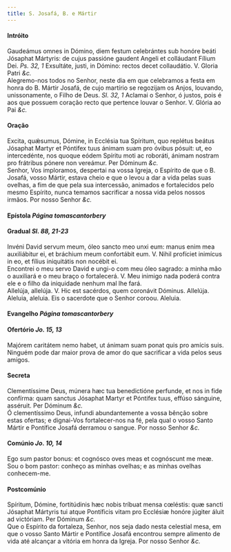 ```yaml
---
title: S. Josafá, B. e Mártir
---
```



<h4 class="text-center">Intróito</h4>
<div class="container-fluid">
<div class="row">
<div class="col-6 dropcaps text-justify">
Gaudeámus omnes in Dómino, diem festum celebrántes sub honóre beáti Jósaphat Mártyris: de cujus passióne gaudent Angeli et colláudant Fílium Dei. <em>Ps. 32, 1</em> Exsultáte, justi, in Dómino: rectos decet collaudátio.
V. Gloria Patri <em>&c.</em>
</div>
<div class="col-6 dropcaps text-justify">
Alegremo-nos todos no Senhor, neste dia em que celebramos a festa em honra do B. Mártir Josafá, de cujo martírio se regozijam os Anjos, louvando, unissonamente, o Filho de Deus. <em>Sl. 32, 1</em> Aclamai o Senhor, ó justos, pois é aos que possuem coração recto que pertence louvar o Senhor.
V. Glória ao Pai <em>&c.</em>
</div>
</div>
</div>

<h4 class="text-center">Oração</h4>
<div class="container-fluid">
<div class="row">
<div class="col-6 dropcaps text-justify">
Excita, quǽsumus, Dómine, in Ecclésia tua Spíritum, quo replétus beátus Jósaphat Martyr et Póntifex tuus ánimam suam pro óvibus pósuit: ut, eo intercedénte, nos quoque eódem Spíritu moti ac roboráti, ánimam nostram pro frátribus pónere non vereámur. Per Dóminum <em>&c.</em>
</div>
<div class="col-6 dropcaps text-justify">
Senhor, Vos imploramos, despertai na vossa Igreja, o Espírito de que o B. Josafá, vosso Mártir, estava cheio e que o levou a dar a vida pelas suas ovelhas, a fim de que pela sua intercessão, animados e fortalecidos pelo mesmo Espírito, nunca temamos sacrificar a nossa vida pelos nossos irmãos. Por nosso Senhor <em>&c.</em>
</div>
</div>
</div>

<h4 class="text-center">Epístola <em>Página tomascantorbery</em></h4>

<h4 class="text-center">Gradual <em>Sl. 88, 21-23</em></h4>
<div class="container-fluid">
<div class="row">
<div class="col-6 dropcaps text-justify">
Invéni David servum meum, óleo sancto meo unxi eum: manus enim mea auxiliábitur ei, et bráchium meum confortábit eum. V. Nihil profíciet inimícus in eo, et fílius iniquitátis non nocébit ei.
</div>
<div class="col-6 dropcaps text-justify">
Encontrei o meu servo David e ungi-o com meu óleo sagrado: a minha mão o auxiliará e o meu braço o fortalecerá. V. Meu inimigo nada poderá contra ele e o filho da iniquidade nenhum mal lhe fará.
</div>
<div class="col-6 text-justify">
Allelúja, allelúja. V. Hic est sacérdos, quem coronávit Dóminus. Allelúja.
</div>
<div class="col-6 text-justify">
Aleluia, aleluia. Eis o sacerdote que o Senhor coroou. Aleluia.
</div>
</div>
</div>

<h4 class="text-center">Evangelho <em>Página tomascantorbery</em></h4>

<h4 class="text-center">Ofertório <em>Jo. 15, 13</em></h4>
<div class="container-fluid">
<div class="row">
<div class="col-6 dropcaps text-justify">
Majórem caritátem nemo habet, ut ánimam suam ponat quis pro amícis suis.
</div>
<div class="col-6 dropcaps text-justify">
Ninguém pode dar maior prova de amor do que sacrificar a vida pelos seus amigos.
</div>
</div>
</div>

<h4 class="text-center">Secreta</h4>
<div class="container-fluid">
<div class="row">
<div class="col-6 dropcaps text-justify">
Clementíssime Deus, múnera hæc tua benedictióne perfunde, et nos in fide confírma: quam sanctus Jósaphat Martyr et Póntifex tuus, effúso sánguine, asséruit. Per Dóminum <em>&c.</em>
</div>
<div class="col-6 dropcaps text-justify">
Ó clementíssimo Deus, infundi abundantemente a vossa bênção sobre estas ofertas; e dignai-Vos fortalecer-nos na fé, pela qual o vosso Santo Mártir e Pontífice Josafá derramou o sangue. Por nosso Senhor <em>&c.</em>
</div>
</div>
</div>

<h4 class="text-center">Comúnio <em>Jo. 10, 14</em></h4>
<div class="container-fluid">
<div class="row">
<div class="col-6 dropcaps text-justify">
Ego sum pastor bonus: et cognósco oves meas et cognóscunt me meæ.
</div>
<div class="col-6 dropcaps text-justify">
Sou o bom pastor: conheço as minhas ovelhas; e as minhas ovelhas conhecem-me.
</div>
</div>
</div>

<h4 class="text-center">Postcomúnio</h4>
<div class="container-fluid">
<div class="row">
<div class="col-6 dropcaps text-justify">
Spíritum, Dómine, fortitúdinis hæc nobis tríbuat mensa cœléstis: quæ sancti Jósaphat Mártyris tui atque Pontíficis vitam pro Ecclésiæ honóre júgiter áluit ad victóriam. Per Dóminum <em>&c.</em>
</div>
<div class="col-6 dropcaps text-justify">
Que o Espírito da fortaleza, Senhor, nos seja dado nesta celestial mesa, em que o vosso Santo Mártir e Pontífice Josafá encontrou sempre alimento de vida até alcançar a vitória em honra da Igreja. Por nosso Senhor <em>&c.</em>
</div>
</div>
</div>
